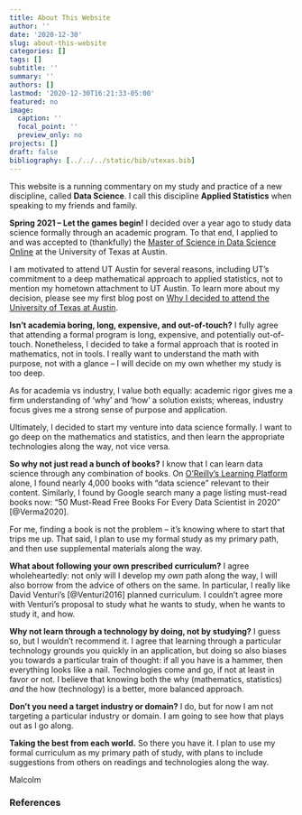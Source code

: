```yaml
---
title: About This Website
author: ''
date: '2020-12-30'
slug: about-this-website
categories: []
tags: []
subtitle: ''
summary: ''
authors: []
lastmod: '2020-12-30T16:21:33-05:00'
featured: no
image:
  caption: ''
  focal_point: ''
  preview_only: no
projects: []
draft: false
bibliography: [../../../static/bib/utexas.bib]
---
```


This website is a running commentary on my study and practice of a new discipline, called **Data Science**. I call this discipline **Applied Statistics** when speaking to my friends and family.

**Spring 2021 -- Let the games begin!** I decided over a year ago to study data science formally through an academic program. To that end, I applied to and was accepted to (thankfully) the [Master of Science in Data Science Online](http://ms-datascience.utexas.edu/) at the University of Texas at Austin. 

I am motivated to attend UT Austin for several reasons, including UT's commitment to a deep mathematical approach to applied statistics, not to mention my hometown attachment to UT Austin. To learn more about my decision, please see my first blog post on [Why I decided to attend the University of Texas at Austin](/post/why-i-decided-to-attend-the-university-of-texas-at-austin/).

**Isn't academia boring, long, expensive, and out-of-touch?** I fully agree that attending a formal program is long, expensive, and potentially out-of-touch. Nonetheless, I decided to take a formal approach that is rooted in mathematics, not in tools. I really want to understand the math with purpose, not with a glance -- I will decide on my own whether my study is too deep.  

As for academia vs industry, I value both equally: academic rigor gives me a firm understanding of 'why' and 'how' a solution exists; whereas, industry focus gives me a strong sense of purpose and application.

Ultimately, I decided to start my venture into data science formally. I want to go deep on the mathematics and statistics, and then learn the appropriate technologies along the way, not vice versa.

**So why not just read a bunch of books?** I know that I can learn data science through any combination of books. On [O'Reilly's Learning Platform](https://www.oreilly.com/) alone, I found nearly 4,000 books with "data science" relevant to their content. Similarly, I found by Google search many a page listing must-read books now: "50 Must-Read Free Books For Every Data Scientist in 2020" [@Verma2020]. 

For me, finding a book is not the problem -- it's knowing where to start that trips me up. That said, I plan to use my formal study as my primary path, and then use supplemental materials along the way.

**What about following your own prescribed curriculum?** I agree wholeheartedly: not only will I develop my *own* path along the way, I will also borrow from the advice of others on the same. In particular, I really like David Venturi's [@Venturi2016] planned curriculum. I couldn't agree more with Venturi's proposal to study what he wants to study, when he wants to study it, and how.

**Why not learn through a technology by doing, not by studying?** I guess so, but I wouldn't recommend it. I agree that learning through a particular technology grounds you quickly in an application, but doing so also biases you towards a particular train of thought: if all you have is a hammer, then everything looks like a nail. Technologies come and go, if not at least in favor or not. I believe that knowing both the why (mathematics, statistics) *and* the how (technology) is a better, more balanced approach.

**Don't you need a target industry or domain?** I do, but for now I am not targeting a particular industry or domain. I am going to see how that plays out as I go along.

**Taking the best from each world.** So there you have it. I plan to use my formal curriculum as my primary path of study, with plans to include suggestions from others on readings and technologies along the way. 

Malcolm

### References
